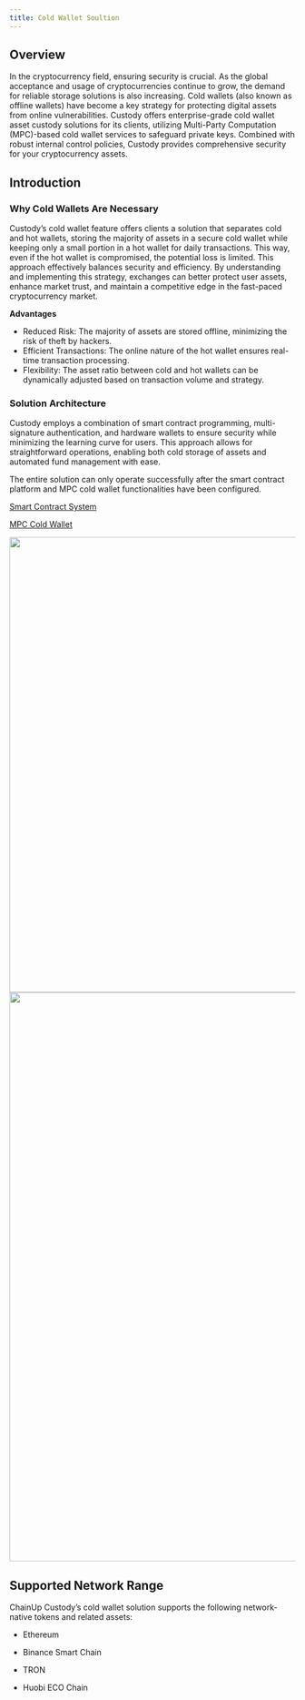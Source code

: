 ```yaml
---
title: Cold Wallet Soultion
---
```


## Overview

In the cryptocurrency field, ensuring security is crucial. As the global acceptance and usage of cryptocurrencies continue to grow, the demand for reliable storage solutions is also increasing. Cold wallets (also known as offline wallets) have become a key strategy for protecting digital assets from online vulnerabilities. Custody offers enterprise-grade cold wallet asset custody solutions for its clients, utilizing Multi-Party Computation (MPC)-based cold wallet services to safeguard private keys. Combined with robust internal control policies, Custody provides comprehensive security for your cryptocurrency assets.



## Introduction

### Why Cold Wallets Are Necessary

Custody’s cold wallet feature offers clients a solution that separates cold and hot wallets, storing the majority of assets in a secure cold wallet while keeping only a small portion in a hot wallet for daily transactions. This way, even if the hot wallet is compromised, the potential loss is limited. This approach effectively balances security and efficiency. By understanding and implementing this strategy, exchanges can better protect user assets, enhance market trust, and maintain a competitive edge in the fast-paced cryptocurrency market.


**Advantages**

* Reduced Risk: The majority of assets are stored offline, minimizing the risk of theft by hackers.
* Efficient Transactions: The online nature of the hot wallet ensures real-time transaction processing.
* Flexibility: The asset ratio between cold and hot wallets can be dynamically adjusted based on transaction volume and strategy.


### Solution Architecture

Custody employs a combination of smart contract programming, multi-signature authentication, and hardware wallets to ensure security while minimizing the learning curve for users. This approach allows for straightforward operations, enabling both cold storage of assets and automated fund management with ease.



<Note>
The entire solution can only operate successfully after the smart contract platform and MPC cold wallet functionalities have been configured.


[Smart Contract System](/help-center/manage-mpc/coldwallet/smartcontractsystem)

[MPC Cold Wallet](/help-center/manage-mpc/coldwallet/managecoldwallet)

</Note>

<div className="w-full flex items-center justify-center">
    <img src="/images/help-center/solutionstraen.jpeg" width="800"/>
</div>
<div className="w-full flex items-center justify-center">
    <img src="/images/help-center/coldoperateen.jpeg" width="1000"/>
</div>





## Supported Network Range
ChainUp Custody’s cold wallet solution supports the following network-native tokens and related assets:
* Ethereum

* Binance Smart Chain

* TRON

* Huobi ECO Chain
